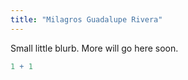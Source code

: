 ```yaml
---
title: "Milagros Guadalupe Rivera"
---
```


Small little blurb. More will go here soon.

```r
1 + 1
```
